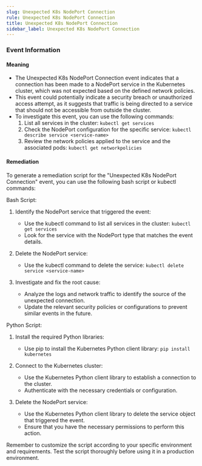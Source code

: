 ```yaml
--- 
slug: Unexpected K8s NodePort Connection
rule: Unexpected K8s NodePort Connection
title: Unexpected K8s NodePort Connection
sidebar_label: Unexpected K8s NodePort Connection
---
```

                   

### Event Information

#### Meaning

- The Unexpected K8s NodePort Connection event indicates that a connection has been made to a NodePort service in the Kubernetes cluster, which was not expected based on the defined network policies.
- This event could potentially indicate a security breach or unauthorized access attempt, as it suggests that traffic is being directed to a service that should not be accessible from outside the cluster.
- To investigate this event, you can use the following commands:
  1. List all services in the cluster: `kubectl get services`
  2. Check the NodePort configuration for the specific service: `kubectl describe service <service-name>`
  3. Review the network policies applied to the service and the associated pods: `kubectl get networkpolicies`

#### Remediation

To generate a remediation script for the "Unexpected K8s NodePort Connection" event, you can use the following bash script or kubectl commands:

Bash Script:
1. Identify the NodePort service that triggered the event:
   - Use the kubectl command to list all services in the cluster: `kubectl get services`
   - Look for the service with the NodePort type that matches the event details.

2. Delete the NodePort service:
   - Use the kubectl command to delete the service: `kubectl delete service <service-name>`

3. Investigate and fix the root cause:
   - Analyze the logs and network traffic to identify the source of the unexpected connection.
   - Update the relevant security policies or configurations to prevent similar events in the future.

Python Script:
1. Install the required Python libraries:
   - Use pip to install the Kubernetes Python client library: `pip install kubernetes`

2. Connect to the Kubernetes cluster:
   - Use the Kubernetes Python client library to establish a connection to the cluster.
   - Authenticate with the necessary credentials or configuration.

3. Delete the NodePort service:
   - Use the Kubernetes Python client library to delete the service object that triggered the event.
   - Ensure that you have the necessary permissions to perform this action.

Remember to customize the script according to your specific environment and requirements. Test the script thoroughly before using it in a production environment.

 